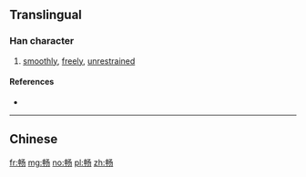 {{also|暢}}
==Translingual==

===Han character===
{{Han char|rn=102|rad=田|as=03|sn=8|four=|canj=LLNSH|ids=⿰申𠃓}}

# [[smoothly]], [[freely]], [[unrestrained]]

====References====
* {{Han ref|kx=0760.031|hdz=42531.030|uh=7545|ud=30021}}

----

==Chinese==
{{zh-see|暢}}

[[fr:畅]]
[[mg:畅]]
[[no:畅]]
[[pl:畅]]
[[zh:畅]]